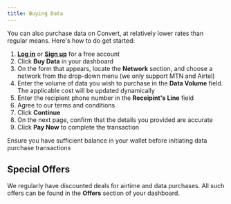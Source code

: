 ```yaml
---
title: Buying Data
---
```


You can also purchase data on Convert, at relatively lower rates than regular means. Here's how to do get started:

1. **[Log in](https://convert.com.ng/login)** or **[Sign up](https://convert.com.ng/signup)** for a free account
2. Click **Buy Data** in your dashboard
3. On the form that appears, locate the **Network** section, and choose a network from the drop-down menu (we only support MTN and Airtel)
4. Enter the volume of data you wish to purchase in the **Data Volume** field. The applicable cost will be updated dynamically
5. Enter the recipient phone number in the **Receipint's Line** field 
5. Agree to our terms and conditions
6. Click **Continue**
7. On the next page, confirm that the details you provided are accurate
8. Click **Pay Now** to complete the transaction

<Info>
Ensure you have sufficient balance in your wallet before initiating data purchase transactions
</Info>


## Special Offers
We regularly have discounted deals for airtime and data purchases. All such offers can be found in the **Offers** section of your dashboard.